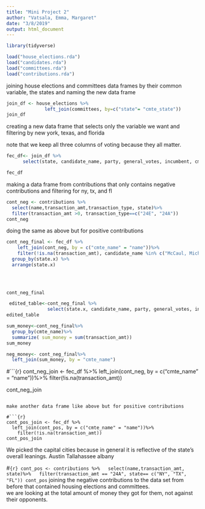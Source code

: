 ```yaml
---
title: "Mini Project 2"
author: "Vatsala, Emma, Margaret"
date: "3/8/2019"
output: html_document
---
```


```r
library(tidyverse)
```

```r
load("house_elections.rda")
load("candidates.rda")
load("committees.rda")
load("contributions.rda")
```


joining house elections and committees data frames by their common variable, the states and naming the new data frame

```r
join_df <- house_elections %>%
              left_join(committees, by=c("state"= "cmte_state"))
join_df
```

creating a new data frame that selects only the variable we want and filtering by new york, texas, and florida

note that we keep all three columns of voting because they all matter. 

```r
fec_df<- join_df %>%
      select(state, candidate_name, party, general_votes, incumbent, cmte_name)

fec_df
```

making a data frame from contributions that only contains negative contributions and filtering for ny, tx, and fl
```r
cont_neg <- contributions %>%
  select(name,transaction_amt,transaction_type, state)%>%
  filter(transaction_amt >0, transaction_type==c("24E", "24A"))
cont_neg
```
 doing the same as above but for positive contributions

```r
cont_neg_final <- fec_df %>%
    left_join(cont_neg, by = c("cmte_name" = "name"))%>%
    filter(!is.na(transaction_amt), candidate_name %in% c("McCaul, Michael", "Cadien,Tawana W.", "Priest, Richard", "Brown, Corrine", "Kolb, LeAnne", "Fleming, Eileen", "Riggs, Bruce Ray", "Tonko, Paul D.", "Dieterich, Robert J.")) %>%
  group_by(state.x) %>%
  arrange(state.x)

  
 

cont_neg_final
```


```r
 edited_table<-cont_neg_final %>%
               select(state.x, candidate_name, party, general_votes, incumbent)
edited_table
```

```r

sum_money<-cont_neg_final%>%
  group_by(cmte_name)%>%
  summarize( sum_money = sum(transaction_amt))
sum_money
```

```r
neg_money<- cont_neg_final%>%
  left_join(sum_money, by = "cmte_name")
```



#```{r}
cont_neg_join <- fec_df %>%
  left_join(cont_neg, by = c("cmte_name" = "name"))%>%
  filter(!is.na(transaction_amt))

cont_neg_join
```

make another data frame like above but for positive contributions

#```{r}
cont_pos_join <- fec_df %>%
  left_join(cont_pos, by = c("cmte_name" = "name"))%>%
    filter(!is.na(transaction_amt))
cont_pos_join
```

  
We picked the capital cities because in general it is reflective of the state's overall leanings. 
Austin
Tallahassee
albany

#```{r}
cont_pos <- contributions %>%
  select(name,transaction_amt, state)%>%
  filter(transaction_amt == "24A", state== c("NY", "TX", "FL"))
cont_pos
```
joining the negative contributions to the data set from before that contained housing elections and committees.  
we are looking at the total amount of money they got for them, not against their opponents. 

